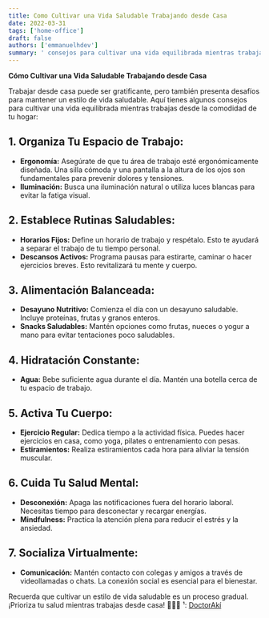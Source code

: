 ```yaml
---
title: Como Cultivar una Vida Saludable Trabajando desde Casa
date: 2022-03-31
tags: ['home-office']
draft: false
authors: ['emmanuelhdev']
summary: ' consejos para cultivar una vida equilibrada mientras trabajas desde la comodidad de tu hogar:'
---
```


**Cómo Cultivar una Vida Saludable Trabajando desde Casa**

Trabajar desde casa puede ser gratificante, pero también presenta desafíos para mantener un estilo de vida saludable. Aquí tienes algunos consejos para cultivar una vida equilibrada mientras trabajas desde la comodidad de tu hogar:

## **1. Organiza Tu Espacio de Trabajo:**
- **Ergonomía:** Asegúrate de que tu área de trabajo esté ergonómicamente diseñada. Una silla cómoda y una pantalla a la altura de los ojos son fundamentales para prevenir dolores y tensiones.
- **Iluminación:** Busca una iluminación natural o utiliza luces blancas para evitar la fatiga visual.

## **2. Establece Rutinas Saludables:**
- **Horarios Fijos:** Define un horario de trabajo y respétalo. Esto te ayudará a separar el trabajo de tu tiempo personal.
- **Descansos Activos:** Programa pausas para estirarte, caminar o hacer ejercicios breves. Esto revitalizará tu mente y cuerpo.

## **3. Alimentación Balanceada:**
- **Desayuno Nutritivo:** Comienza el día con un desayuno saludable. Incluye proteínas, frutas y granos enteros.
- **Snacks Saludables:** Mantén opciones como frutas, nueces o yogur a mano para evitar tentaciones poco saludables.

## **4. Hidratación Constante:**
- **Agua:** Bebe suficiente agua durante el día. Mantén una botella cerca de tu espacio de trabajo.

## **5. Activa Tu Cuerpo:**
- **Ejercicio Regular:** Dedica tiempo a la actividad física. Puedes hacer ejercicios en casa, como yoga, pilates o entrenamiento con pesas.
- **Estiramientos:** Realiza estiramientos cada hora para aliviar la tensión muscular.

## **6. Cuida Tu Salud Mental:**
- **Desconexión:** Apaga las notificaciones fuera del horario laboral. Necesitas tiempo para desconectar y recargar energías.
- **Mindfulness:** Practica la atención plena para reducir el estrés y la ansiedad.

## **7. Socializa Virtualmente:**
- **Comunicación:** Mantén contacto con colegas y amigos a través de videollamadas o chats. La conexión social es esencial para el bienestar.

Recuerda que cultivar un estilo de vida saludable es un proceso gradual. ¡Prioriza tu salud mientras trabajas desde casa! 🌟🏡🌿
¹: [DoctorAkí](https://www.doctoraki.com/blog/bienestar-y-salud/como-lograr-un-estilo-de-vida-saludable-guia-de-expertos/)
